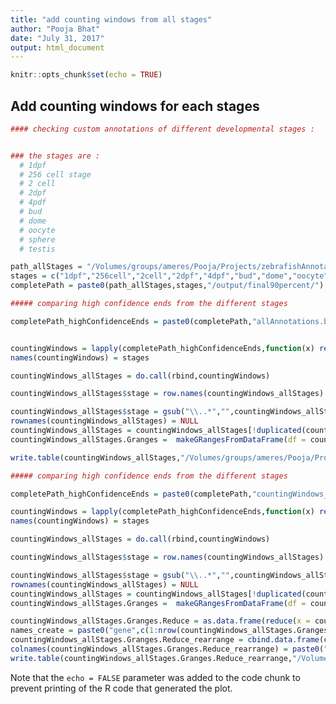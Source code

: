 ```yaml
---
title: "add counting windows from all stages"
author: "Pooja Bhat"
date: "July 31, 2017"
output: html_document
---
```


```r
knitr::opts_chunk$set(echo = TRUE)
```
## Add counting windows for each stages 

```r


#### checking custom annotations of different developmental stages :


### the stages are : 
  # 1dpf
  # 256 cell stage
  # 2 cell 
  # 2dpf
  # 4pdf
  # bud
  # dome
  # oocyte
  # sphere
  # testis

path_allStages = "/Volumes/groups/ameres/Pooja/Projects/zebrafishAnnotation/dataFromAndi/for_Pooja/2016_12_QuantSeq_Annotaton/raw_data/"
stages = c("1dpf","256cell","2cell","2dpf","4dpf","bud","dome","oocyte","sphere","testis")
completePath = paste0(path_allStages,stages,"/output/final90percent/")

##### comparing high confidence ends from the different stages

completePath_highConfidenceEnds = paste0(completePath,"allAnnotations.bed")


countingWindows = lapply(completePath_highConfidenceEnds,function(x) read.delim(x,stringsAsFactors = F,header = F))
names(countingWindows) = stages

countingWindows_allStages = do.call(rbind,countingWindows)

countingWindows_allStages$stage = row.names(countingWindows_allStages)

countingWindows_allStages$stage = gsub("\\..*","",countingWindows_allStages$stage)
rownames(countingWindows_allStages) = NULL
countingWindows_allStages = countingWindows_allStages[!duplicated(countingWindows_allStages[,c(1:6)]),]
countingWindows_allStages.Granges =  makeGRangesFromDataFrame(df = countingWindows_allStages,keep.extra.columns = T,ignore.strand = F,seqnames.field = "V1",start.field = "V2",end.field = "V3",starts.in.df.are.0based = T,strand.field = "V6")

write.table(countingWindows_allStages,"/Volumes/groups/ameres/Pooja/Projects/zebrafishAnnotation/zebrafish_analysis/importantDataframes/comparingAnnotationsBetweenStages/allCountingWindows_stagesCombined.bed",sep="\t",quote = F,row.names = F)


```

```r


##### comparing high confidence ends from the different stages

completePath_highConfidenceEnds = paste0(completePath,"countingWindows_transcriptionalOutput.bed")

countingWindows = lapply(completePath_highConfidenceEnds,function(x) read.delim(x,stringsAsFactors = F,header = F))
names(countingWindows) = stages

countingWindows_allStages = do.call(rbind,countingWindows)

countingWindows_allStages$stage = row.names(countingWindows_allStages)

countingWindows_allStages$stage = gsub("\\..*","",countingWindows_allStages$stage)
rownames(countingWindows_allStages) = NULL
countingWindows_allStages = countingWindows_allStages[!duplicated(countingWindows_allStages[,c(1:6)]),]
countingWindows_allStages.Granges =  makeGRangesFromDataFrame(df = countingWindows_allStages,keep.extra.columns = T,ignore.strand = F,seqnames.field = "V1",start.field = "V2",end.field = "V3",starts.in.df.are.0based = T,strand.field = "V6")

countingWindows_allStages.Granges.Reduce = as.data.frame(reduce(x = countingWindows_allStages.Granges))
names_create = paste0("gene",c(1:nrow(countingWindows_allStages.Granges.Reduce)))
countingWindows_allStages.Granges.Reduce_rearrange = cbind.data.frame(countingWindows_allStages.Granges.Reduce$seqnames,countingWindows_allStages.Granges.Reduce$start,countingWindows_allStages.Granges.Reduce$end,names_create,countingWindows_allStages.Granges.Reduce$width,countingWindows_allStages.Granges.Reduce$strand)
colnames(countingWindows_allStages.Granges.Reduce_rearrange) = paste0("V",c(1:ncol(countingWindows_allStages.Granges.Reduce_rearrange)))
write.table(countingWindows_allStages.Granges.Reduce_rearrange,"/Volumes/groups/ameres/Pooja/Projects/zebrafishAnnotation/zebrafish_analysis/importantDataframes/comparingAnnotationsBetweenStages/windowsForMultimapper.bed",sep="\t",row.names = F,col.names = F)

```

Note that the `echo = FALSE` parameter was added to the code chunk to prevent printing of the R code that generated the plot.
